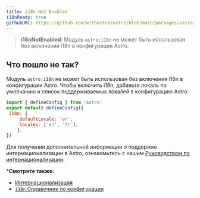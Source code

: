 ```yaml
---
title: i18n Not Enabled
i18nReady: true
githubURL: https://github.com/withastro/astro/blob/main/packages/astro/src/core/errors/errors-data.ts
---
```


> **i18nNotEnabled**: Модуль `astro:i18n` не может быть использован без включения i18n в конфигурации Astro.

## Что пошло не так?

Модуль `astro:i18n` не может быть использован без включения i18n в конфигурации Astro. Чтобы включить i18n, добавьте локаль по умолчанию и список поддерживаемых локалей в конфигурацию Astro:

```js
import { defineConfig } from 'astro'
export default defineConfig({
 i18n: {
	 defaultLocale: 'en',
	 locales: ['en', 'fr'],
	},
})
```

Для получения дополнительной информации о поддержке интернационализации в Astro, ознакомьтесь с нашим [Руководством по интернационализации](/en/guides/internationalization/).

***Смотрите также:**

-  [Интернационализация](/ru/guides/internationalization/)
-  [`i18n` Справочник по конфигурации](/ru/reference/configuration-reference/#i18n)